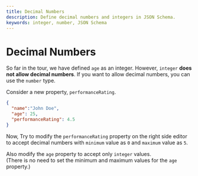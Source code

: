 ```yaml
---
title: Decimal Numbers
description: Define decimal numbers and integers in JSON Schema.
keywords: integer, number, JSON Schema
---
```


# Decimal Numbers

So far in the tour, we have defined `age` as an integer. However, `integer` **does not allow decimal numbers**. If you want to allow decimal numbers, you can use the `number` type.

Consider a new property, `performanceRating`. 

```json highlightLineStart={4} 
{
  "name":"John Doe",
  "age": 25,
  "performanceRating": 4.5
}
```

Now, Try to modify the `performanceRating` property on the right side editor to accept decimal numbers with `minimum` value as `0` and `maximum` value as `5`.

Also modify the `age` property to accept only `integer` values. <br/>
(There is no need to set the minimum and maximum values for the `age` property.)